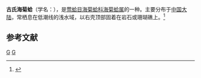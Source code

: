 {{Speciesbox
| taxon = Spondylus gussoni
| binomial_authority = Costa, 1829
}}
'''古氏海菊蛤'''（学名：''{{lang|la|Spondylus gussoni}}''），是[[莺蛤目|莺蛤目]][[海菊蛤科|海菊蛤科]][[海菊蛤属|海菊蛤属]]的一种。主要分布于[[中国大陆|中国大陆]]，常栖息在低潮线的浅水域，以右壳顶部固着在岩石或珊瑚礁上。<ref>{{cite web|url=http://shell.sinica.edu.tw/chinese/shellbase_detail.php?science_no=3722|title=国际贝库：古氏海菊蛤|publisher=台湾贝类资料库|accessdate=2009-08-11|archive-date=2016-03-04|archive-url=https://web.archive.org/web/20160304111532/http://shell.sinica.edu.tw/chinese/shellbase_detail.php?science_no=3722|dead-url=no}}</ref>

== 参考文献 ==
{{reflist}}

[[Category:海菊蛤科|G]]
[[Category:1829年描述的动物|G]]